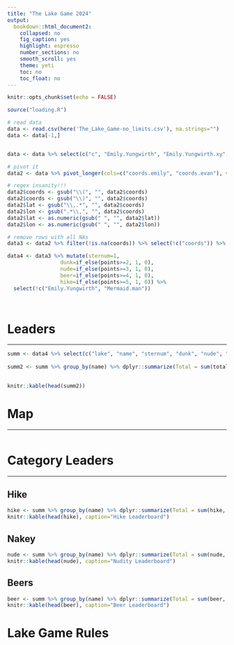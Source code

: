 ```yaml
---
title: "The Lake Game 2024"
output: 
  bookdown::html_document2:
    collapsed: no
    fig_caption: yes
    highlight: espresso
    number_sections: no
    smooth_scroll: yes
    theme: yeti
    toc: no
    toc_float: no
---
```



```r
knitr::opts_chunk$set(echo = FALSE)

source("loading.R")

```



```r

# read data 
data <- read.csv(here('The_Lake_Game-no_limits.csv'), na.strings="")
data <- data[-1,]


data <- data %>% select(c("c", "Emily.Yungwirth", "Emily.Yungwirth.xy", "Mermaid.man", "Mermaid.man.xy")) %>% rename(lake=c, coords.emily=Emily.Yungwirth.xy, coords.evan=Mermaid.man.xy)

# pivot it
data2 <- data %>% pivot_longer(cols=c("coords.emily", "coords.evan"), values_to="coords") %>% select(!c("name"))

# regex insanity!!!
data2$coords <- gsub("\\(", "", data2$coords)
data2$coords <- gsub("\\)", "", data2$coords)
data2$lat <- gsub("\\,.*", "", data2$coords)
data2$lon <- gsub(".*\\,", "", data2$coords)
data2$lat <- as.numeric(gsub(" ", "", data2$lat))
data2$lon <- as.numeric(gsub(" ", "", data2$lon))

# remove rows with all NAs 
data3 <- data2 %>% filter(!is.na(coords)) %>% select(!c("coords")) %>% mutate(name=if_else(is.na(Mermaid.man), "Emily", "Evan")) %>% mutate(points = if_else(!is.na(Mermaid.man), Mermaid.man, Emily.Yungwirth))

data4 <- data3 %>% mutate(sternum=1, 
                 dunk=if_else(points>=2, 1, 0), 
                 nude=if_else(points>=3, 1, 0),
                 beer=if_else(points>=4, 1, 0),
                 hike=if_else(points>=5, 1, 0)) %>%
  select(!c("Emily.Yungwirth", "Mermaid.man"))

 

```


# Leaders
***

```r
summ <- data4 %>% select(c("lake", "name", "sternum", "dunk", "nude", "beer", "hike", "points")) %>% rename("total" = "points")
  
summ2 <- summ %>% group_by(name) %>% dplyr::summarize(Total = sum(total, na.rm=T)) %>% arrange(desc(Total)) %>% head(10)
  

knitr::kable(head(summ2))

```

# Map
***

```r


```



# Category Leaders {.tabset}
***

## Hike
```r
hike <- summ %>% group_by(name) %>% dplyr::summarize(Total = sum(hike, na.rm=T)) %>% arrange(desc(Total)) %>% head(10)
knitr::kable(head(hike), caption="Hike Leaderboard")
```


## Nakey

```r


nude <- summ %>% group_by(name) %>% dplyr::summarize(Total = sum(nude, na.rm=T)) %>% arrange(desc(Total)) %>% head(10)
knitr::kable(head(nude), caption="Nudity Leaderboard")

```

## Beers

```r

beer <- summ %>% group_by(name) %>% dplyr::summarize(Total = sum(beer, na.rm=T)) %>% arrange(desc(Total)) %>% head(10)
knitr::kable(head(beer), caption="Beer Leaderboard")


```


# Lake Game Rules

